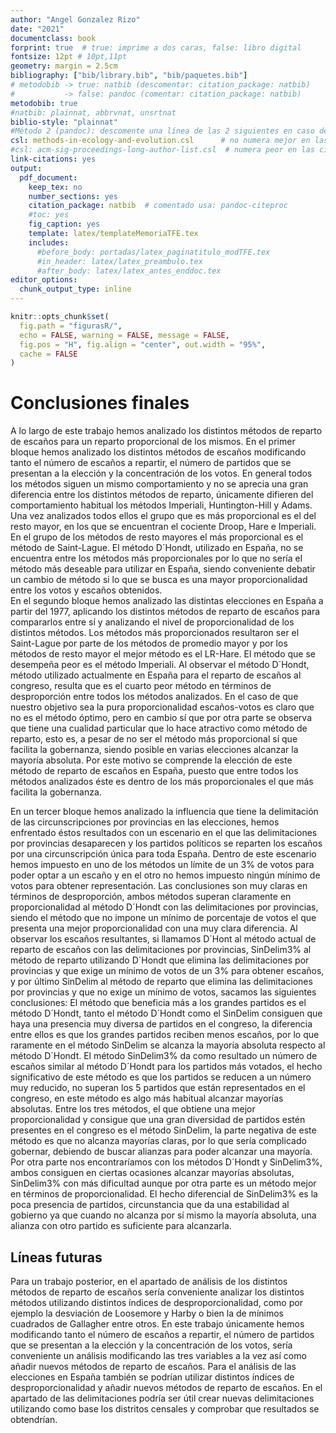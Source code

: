 ```yaml
---
author: "Angel Gonzalez Rizo"
date: "2021"
documentclass: book
forprint: true  # true: imprime a dos caras, false: libro digital
fontsize: 12pt # 10pt,11pt
geometry: margin = 2.5cm 
bibliography: ["bib/library.bib", "bib/paquetes.bib"]
# metodobib -> true: natbib (descomentar: citation_package: natbib) 
#           -> false: pandoc (comentar: citation_package: natbib)
metodobib: true
#natbib: plainnat, abbrvnat, unsrtnat
biblio-style: "plainnat"
#Método 2 (pandoc): descomente una línea de las 2 siguientes en caso de usarlo
csl: methods-in-ecology-and-evolution.csl      # no numera mejor en las citas
#csl: acm-sig-proceedings-long-author-list.csl  # numera peor en las citas
link-citations: yes
output: 
  pdf_document:
    keep_tex: no
    number_sections: yes
    citation_package: natbib  # comentado usa: pandoc-citeproc
    #toc: yes
    fig_caption: yes
    template: latex/templateMemoriaTFE.tex
    includes:
      #before_body: portadas/latex_paginatitulo_modTFE.tex
      #in_header: latex/latex_preambulo.tex
      #after_body: latex/latex_antes_enddoc.tex
editor_options: 
  chunk_output_type: inline
---
```




```r
knitr::opts_chunk$set(
  fig.path = "figurasR/",
  echo = FALSE, warning = FALSE, message = FALSE,
  fig.pos = "H", fig.align = "center", out.width = "95%",
  cache = FALSE
)
```


<!-- \setcounter{chapter}{2} -->
<!-- \setcounter{chapter}{2} escribir 2 para capítulo 3  -->
<!-- \pagenumbering{arabic} -->

\ifdefined\ifprincipal
\else
\setlength{\parindent}{1em}
\pagestyle{fancy}
\setcounter{tocdepth}{4}
\tableofcontents
<!-- \nocite{*} -->
\fi

\ifdefined\ifdoblecara
\fancyhead{}{}
\fancyhead[LE,RO]{\scriptsize\rightmark}
\fancyfoot[LO,RE]{\scriptsize\slshape \leftmark}
\fancyfoot[C]{}
\fancyfoot[LE,RO]{\footnotesize\thepage}
\else
\fancyhead{}{}
\fancyhead[RO]{\scriptsize\rightmark}
\fancyfoot[LO]{\scriptsize\slshape \leftmark}
\fancyfoot[C]{}
\fancyfoot[RO]{\footnotesize\thepage}
\fi
\renewcommand{\headrulewidth}{0.4pt}
\renewcommand{\footrulewidth}{0.4pt}



# Conclusiones finales

  A lo largo de este trabajo hemos analizado los distintos métodos de reparto de escaños para un reparto proporcional de los mismos. En el primer bloque hemos analizado los distintos métodos de escaños modificando tanto el número de escaños a repartir, el número de partidos que se presentan a la elección y la concentración de los votos. En general todos los métodos siguen un mismo comportamiento y no se aprecia una gran diferencia entre los distintos métodos de reparto, únicamente difieren del comportamiento habitual los métodos Imperiali, Huntington-Hill y Adams. Una vez analizados todos ellos el grupo que es más proporcional es el del resto mayor, en los que se encuentran el cociente Droop, Hare e Imperiali. En el grupo de los métodos de resto mayores el más proporcional es el método de Saint-Lague. El método D´Hondt, utilizado en España, no se encuentra entre los métodos más proporcionales por lo que no sería el método más deseable para utilizar en España, siendo conveniente debatir un cambio de método si lo que se busca es una mayor proporcionalidad entre los votos y escaños obtenidos.  
  En el segundo bloque hemos analizado las distintas elecciones en España a partir del 1977, aplicando los distintos métodos de reparto de escaños para compararlos entre sí y analizando el nivel de proporcionalidad de los distintos métodos. Los métodos más proporcionados resultaron ser el Saint-Lague por parte de los métodos de promedio mayor y por los métodos de resto mayor el mejor método es el LR-Hare. El método que se desempeña peor es el método Imperiali. Al observar el método D´Hondt, método utilizado actualmente en España para el reparto de escaños al congreso, resulta que es el cuarto peor método en términos de desproporción entre todos los métodos analizados. En el caso de que nuestro objetivo sea la pura proporcionalidad escaños-votos es claro que no es el método óptimo, pero en cambio sí que por otra parte se observa que tiene una cualidad particular que lo hace atractivo como método de reparto, esto es, a pesar de no ser el método más proporcional sí que facilita la gobernanza, siendo posible en varias elecciones alcanzar la mayoría absoluta. Por este motivo se comprende la elección de este método de reparto de escaños en España, puesto que entre todos los métodos analizados éste es dentro de los más proporcionales el que más facilita la gobernanza.  
  
  En un tercer bloque hemos analizado la influencia que tiene la delimitación de las circunscripciones por provincias en las elecciones, hemos enfrentado éstos resultados con un escenario en el que las delimitaciones por provincias desaparecen y los partidos políticos se reparten los escaños por una circunscripción única para toda España. Dentro de este escenario hemos impuesto en uno de los métodos un límite de un 3% de votos para poder optar a un escaño y en el otro no hemos impuesto ningún mínimo de votos para obtener representación. Las conclusiones son muy claras en términos de desproporción, ambos métodos superan claramente en proporcionalidad al método D´Hondt con las delimitaciones por provincias, siendo el método que no impone un mínimo de porcentaje de votos el que presenta una mejor proporcionalidad con una muy clara diferencia. Al observar los escaños resultantes, si llamamos D´Hont al método actual de reparto de escaños con las delimitaciones por provincias, SinDelim3% al método de reparto utilizando D´Hondt que elimina las delimitaciones por provincias y que exige un mínimo de votos de un 3% para obtener escaños, y por último SinDelim al método de reparto que elimina las delimitaciones por provincias y que no exige un mínimo de votos, sacamos las siguientes conclusiones: El método que beneficia más a los grandes partidos es el método D´Hondt, tanto el método D´Hondt como el SinDelim consiguen que haya una presencia muy diversa de partidos en el congreso, la diferencia entre ellos es que los grandes partidos reciben menos escaños, por lo que raramente en el método SinDelim se alcanza la mayoría absoluta respecto al método D´Hondt. El método SinDelim3% da como resultado un número de escaños similar al método D´Hondt para los partidos más votados, el hecho significativo de este método es que los partidos se reducen a un número muy reducido, no superan los 5 partidos que están representados en el congreso, en este método es algo más habitual alcanzar mayorías absolutas.
Entre los tres métodos, el que obtiene una mejor proporcionalidad y consigue que una gran diversidad de partidos estén presentes en el congreso es el método SinDelim, la parte negativa de este método es que no alcanza mayorías claras, por lo que sería complicado gobernar, debiendo de buscar alianzas para poder alcanzar una mayoría. Por otra parte nos encontraríamos con los métodos D´Hondt y SinDelim3%, ambos consiguen en ciertas ocasiones alcanzar mayorías absolutas, SinDelim3% con más dificultad aunque por otra parte es un método mejor en términos de proporcionalidad. El hecho diferencial de SinDelim3% es la poca presencia de partidos, circunstancia que da una estabilidad al gobierno ya que cuando no alcanza por sí mismo la mayoría absoluta, una alianza con otro partido es suficiente para alcanzarla.
  
## Líneas futuras

  Para un trabajo posterior, en el apartado de análisis de los distintos métodos de reparto de escaños sería conveniente analizar los distintos métodos utilizando distintos índices de desproporcionalidad, como por ejemplo la desviación de Loosemore y Harby o bien la de mínimos cuadrados de Gallagher entre otros. En este trabajo únicamente hemos modificando tanto el número de escaños a repartir, el número de partidos que se presentan a la elección y la concentración de los votos, sería conveniente un análisis modificando las tres variables a la vez así como añadir nuevos métodos de reparto de escaños. Para el análisis de las elecciones en España también se podrían utilizar distintos índices de desproporcionalidad y añadir nuevos métodos de reparto de escaños. En el apartado de las delimitaciones podría ser útil crear nuevas delimitaciones utilizando como base los distritos censales y comprobar que resultados se obtendrían. 
  
  
  
  
  
  
  
  
  
  
  
  